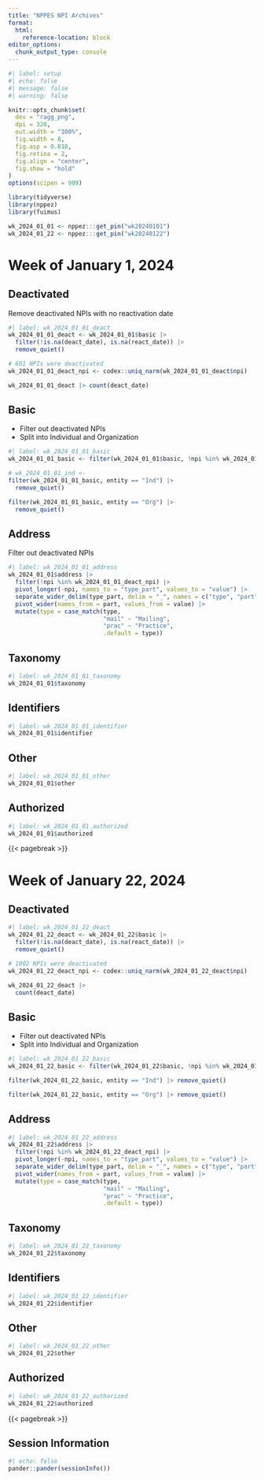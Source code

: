 ```yaml
---
title: "NPPES NPI Archives"
format:
  html:
    reference-location: block
editor_options: 
  chunk_output_type: console
---
```


```r
#| label: setup
#| echo: false
#| message: false
#| warning: false

knitr::opts_chunk$set(
  dev = "ragg_png",
  dpi = 320,
  out.width = "100%",
  fig.width = 8,
  fig.asp = 0.818,
  fig.retina = 2,
  fig.align = "center",
  fig.show = "hold"
)
options(scipen = 999)

library(tidyverse)
library(nppez)
library(fuimus)

wk_2024_01_01 <- nppez:::get_pin("wk20240101")
wk_2024_01_22 <- nppez:::get_pin("wk20240122")
```

# Week of January 1, 2024

## Deactivated

Remove deactivated NPIs with no reactivation date

```r
#| label: wk_2024_01_01_deact
wk_2024_01_01_deact <- wk_2024_01_01$basic |> 
  filter(!is.na(deact_date), is.na(react_date)) |> 
  remove_quiet()

# 601 NPIs were deactivated
wk_2024_01_01_deact_npi <- codex::uniq_narm(wk_2024_01_01_deact$npi)

wk_2024_01_01_deact |> count(deact_date)
```

## Basic

   - Filter out deactivated NPIs
   - Split into Individual and Organization

```r
#| label: wk_2024_01_01_basic
wk_2024_01_01_basic <- filter(wk_2024_01_01$basic, !npi %in% wk_2024_01_01_deact_npi)

# wk_2024_01_01_ind <- 
filter(wk_2024_01_01_basic, entity == "Ind") |> 
  remove_quiet()

filter(wk_2024_01_01_basic, entity == "Org") |> 
  remove_quiet()
```

## Address

Filter out deactivated NPIs

```r
#| label: wk_2024_01_01_address
wk_2024_01_01$address |> 
  filter(!npi %in% wk_2024_01_01_deact_npi) |> 
  pivot_longer(-npi, names_to = "type_part", values_to = "value") |> 
  separate_wider_delim(type_part, delim = "_", names = c("type", "part")) |> 
  pivot_wider(names_from = part, values_from = value) |> 
  mutate(type = case_match(type,
                           "mail" ~ "Mailing",
                           "prac" ~ "Practice",
                           .default = type))
```

## Taxonomy

```r
#| label: wk_2024_01_01_taxonomy
wk_2024_01_01$taxonomy
```

## Identifiers

```r
#| label: wk_2024_01_01_identifier
wk_2024_01_01$identifier
```

## Other

```r
#| label: wk_2024_01_01_other
wk_2024_01_01$other
```

## Authorized

```r
#| label: wk_2024_01_01_authorized
wk_2024_01_01$authorized
```


{{< pagebreak >}}

# Week of January 22, 2024

## Deactivated

```r
#| label: wk_2024_01_22_deact
wk_2024_01_22_deact <- wk_2024_01_22$basic |> 
  filter(!is.na(deact_date), is.na(react_date)) |> 
  remove_quiet()

# 1002 NPIs were deactivated
wk_2024_01_22_deact_npi <- codex::uniq_narm(wk_2024_01_22_deact$npi)

wk_2024_01_22_deact |> 
  count(deact_date)
```

## Basic

   - Filter out deactivated NPIs
   - Split into Individual and Organization

```r
#| label: wk_2024_01_22_basic
wk_2024_01_22_basic <- filter(wk_2024_01_22$basic, !npi %in% wk_2024_01_22_deact_npi)

filter(wk_2024_01_22_basic, entity == "Ind") |> remove_quiet()

filter(wk_2024_01_22_basic, entity == "Org") |> remove_quiet()
```

## Address

```r
#| label: wk_2024_01_22_address
wk_2024_01_22$address |> 
  filter(!npi %in% wk_2024_01_22_deact_npi) |> 
  pivot_longer(-npi, names_to = "type_part", values_to = "value") |> 
  separate_wider_delim(type_part, delim = "_", names = c("type", "part")) |> 
  pivot_wider(names_from = part, values_from = value) |> 
  mutate(type = case_match(type,
                           "mail" ~ "Mailing",
                           "prac" ~ "Practice",
                           .default = type))
```

## Taxonomy

```r
#| label: wk_2024_01_22_taxonomy
wk_2024_01_22$taxonomy
```

## Identifiers

```r
#| label: wk_2024_01_22_identifier
wk_2024_01_22$identifier
```

## Other

```r
#| label: wk_2024_01_22_other
wk_2024_01_22$other
```

## Authorized

```r
#| label: wk_2024_01_22_authorized
wk_2024_01_22$authorized
```


{{< pagebreak >}}


## Session Information 

```r
#| echo: false
pander::pander(sessionInfo())
```
